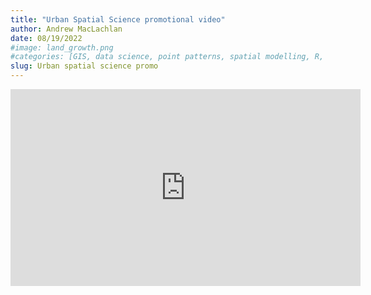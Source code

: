 ```yaml
---
title: "Urban Spatial Science promotional video"
author: Andrew MacLachlan
date: 08/19/2022
#image: land_growth.png
#categories: [GIS, data science, point patterns, spatial modelling, R, MSc, UCL]
slug: Urban spatial science promo
---
```


```{=html}
<iframe width="560" height="315" src="https://www.youtube.com/embed/b7kKL2wbsT4" title="YouTube video player" frameborder="0" allow="accelerometer; autoplay; clipboard-write; encrypted-media; gyroscope; picture-in-picture" allowfullscreen></iframe>
```
